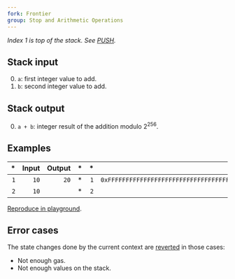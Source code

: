 ```yaml
---
fork: Frontier
group: Stop and Arithmetic Operations
---
```


_Index 1 is top of the stack. See [PUSH](/#60)._

## Stack input

0. `a`: first integer value to add.
1. `b`: second integer value to add.

## Stack output

0. `a + b`: integer result of the addition modulo 2<sup>256</sup>.

## Examples

|  \* | Input | Output |  \* |  \* |                                                                Input | Output |
| --: | ----: | -----: | --: | --: | -------------------------------------------------------------------: | -----: |
| `1` |  `10` |   `20` |  \* | `1` | `0xFFFFFFFFFFFFFFFFFFFFFFFFFFFFFFFFFFFFFFFFFFFFFFFFFFFFFFFFFFFFFFFF` |    `0` |
| `2` |  `10` |        |  \* | `2` |                                                                  `1` |        |

[Reproduce in playground](/playground?unit=Wei&codeType=Mnemonic&code='y1z0z0twwy2v32%200xsssszt'~uuuuzv1%201y%2F%2F%20Example%20w%5CnvwPUSHuFFtwADDs~~%01stuvwyz~_).

## Error cases

The state changes done by the current context are [reverted](#FD) in those cases:

- Not enough gas.
- Not enough values on the stack.
